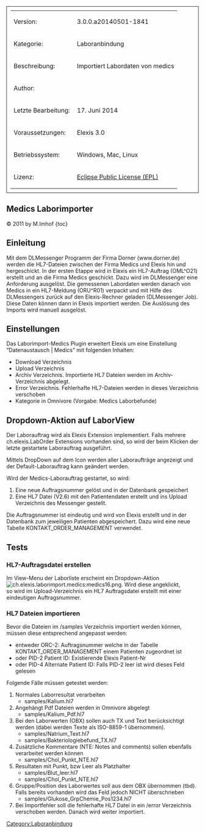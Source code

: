 [[Category:Laboranbindung]]
<table style="width:100%; border: 1px solid; padding: 10px">
	
	<tr>
		<td>Version:</td>
		<td>3.0.0.a20140501-1841</td>
	</tr>
	<tr>
		<td style="width:150px;">Kategorie:</td>
		<td>Laboranbindung</td>
	</tr>
	<tr>
		<td>Beschreibung:</td>
		<td>Importiert Labordaten von medics</td>
	</tr>
	<tr>
		<td>Author:</td>
		<td></td>
	</tr>
	<tr>
		<td>Letzte Bearbeitung:</td>
		<td>17. Juni 2014</td>
	</tr>
	<tr>
		<td>Voraussetzungen:</td>
		<td>Elexis 3.0</td>
	</tr>
	<tr>
		<td>Betriebssystem:</td>
		<td>Windows, Mac, Linux</td>
	</tr>
	<tr>
		<td>Lizenz:</td>
		<td>[http://www.eclipse.org/legal/epl-v10.html Eclipse Public License (EPL)]</td>
	</tr>
</table>


== Medics Laborimporter ==

© 2011 by M.Imhof 
{toc}

== Einleitung ==

Mit dem DLMessenger Programm der Firma Dorner (www.dorner.de) werden die HL7-Dateien zwischen der Firma Medics und Elexis 
hin und hergeschickt.
In der ersten Etappe wird in Elexis ein HL7-Auftrag (OML^O21) erstellt und an die Firma Medics geschickt. Dazu wird im DLMessenger
eine Anforderung ausgelöst.
Die gemessenen Labordaten werden danach von Medics in ein HL7-Meldung (ORU^R01) verpackt und mit Hilfe des DLMessengers
zurück auf den Elexis-Rechner geladen (DLMessenger Job). Diese Daten können dann in Elexis importiert werden. Die Auslösung
des Imports wird manuell ausgelöst.

== Einstellungen ==

Das Laborimport-Medics Plugin erweitert Elexis um eine Einstellung “Datenaustausch | Medics” 
mit folgenden Inhalten:

* Download Verzeichnis
* Upload Verzeichnis
* Archiv Verzeichnis. Importierte HL7 Dateien werden im Archiv-Verzeichnis abgelegt.
* Error Verzeichnis. Fehlerhafte HL7-Dateien werden in dieses Verzeichnis verschoben
* Kategorie in Omnivore (Vorgabe: Medics Laborbefunde)

== Dropdown-Aktion auf LaborView ==

Der Laborauftrag wird als Elexis Extension implementiert. Falls mehrere ch.elexis.LabOrder Extensions vorhanden
sind, so wird der beim Klicken der letzte gestartete Laborauftrag ausgeführt.

Mittels DropDown auf dem Icon werden aller Laboraufträge angezeigt und der Default-Laborauftrag kann 
geändert werden.

Wird der Medics-Laborauftrag gestartet, so wird:

# Eine neue Auftragsnummer gelöst und in der Datenbank gespeichert
# Eine HL7 Datei (V2.6) mit den Patientendaten erstellt und ins Upload Verzeichnis des Messenger gestellt.

Die Auftragsnummer ist eindeutig und wird von Elexis erstellt und in der Datenbank zum jeweiligen Patienten abgespeichert.
Dazu wird eine neue Tabelle KONTAKT_ORDER_MANAGEMENT verwendet.

== Tests ==

=== HL7-Auftragsdatei erstellen ===

Im View-Menu der Laborliste erscheint ein Dropdown-Aktion [[Image:ch.elexis.laborimport.medics:medics16.png]]. Wird diese angeklickt,<br />
so wird im Upload-Verzeichnis ein HL7 Auftragsdatei erstellt mit einer eindeutigen Auftragsnummer.

=== HL7 Dateien importieren ===

Bevor die Dateien im /samples Verzeichnis importiert werden können, müssen diese entsprechend angepasst
werden:

* entweder ORC-2: Auftragsnummer welche in der Tabelle KONTAKT_ORDER_MANAGEMENT einem Patienten zugeordnet ist
* oder PID-2 Patient ID: Existierende Elexis Patient-Nr
* oder PID-4 Alternate Patient ID: Falls PID-2 leer ist wird dieses Feld gelesen

Folgende Fälle müssen getestet werden:

# Normales Laborresultat verarbeiten
#* samples/Kalium.hl7
# Angehängt Pdf Dateien werden in Omnivore abgelegt
#* samples/Kalium_Pdf.hl7
# Bei den Laborwerten (OBX) sollen auch TX und Text berücksichtigt werden (dabei werden Texte als ISO-8859-1 übernommen).
#* samples/Natrium_Text.hl7
#* samples/Bakteriologiebefund_TX.hl7
# Zusätzliche Kommentare (NTE: Notes and comments) sollen ebenfalls verarbeitet werden können
#* samples/Chol_Punkt_NTE.hl7
# Resultaten mit Punkt, bzw Leer als Platzhalter
#* samples/Blut_leer.hl7
#* samples/Chol_Punkt_NTE.hl7
# Gruppe/Position des Laborwertes soll aus dem OBX übernommen (tbd). Falls bereits vorhanden wird das Feld jedoch NICHT überschrieben
#* samples/Glukose_GrpChemie_Pos1234.hl7
# Bei Importfehler soll die fehlerhafte HL7 Datei in ein /error Verzeichnis verschoben werden. Danach wird weiter importiert.